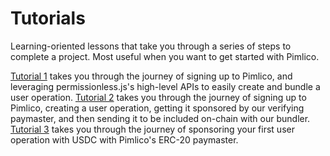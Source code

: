 # Tutorials

Learning-oriented lessons that take you through a series of steps to complete a project. Most useful when you want to get started with Pimlico.

[Tutorial 1](/permissionless/tutorial/tutorial-1) takes you through the journey of signing up to Pimlico, and leveraging permissionless.js's high-level APIs to easily create and bundle a user operation.
[Tutorial 2](/permissionless/tutorial/tutorial-2) takes you through the journey of signing up to Pimlico, creating a user operation, getting it sponsored by our verifying paymaster, and then sending it to be included on-chain with our bundler.
[Tutorial 3](/permissionless/tutorial/tutorial-3) takes you through the journey of sponsoring your first user operation with USDC with Pimlico's ERC-20 paymaster.